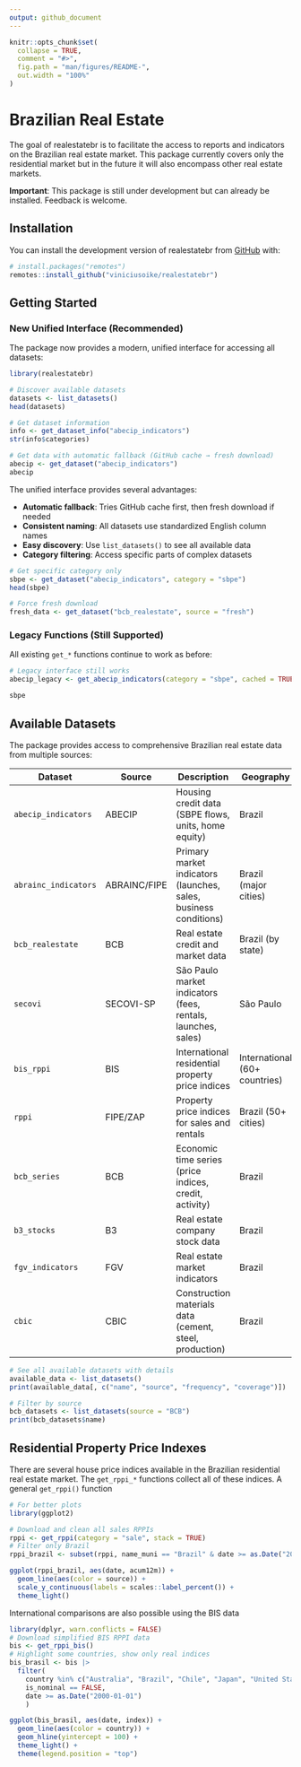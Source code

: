 ```yaml
---
output: github_document
---
```


<!-- README.md is generated from README.Rmd. Please edit that file -->

```r
knitr::opts_chunk$set(
  collapse = TRUE,
  comment = "#>",
  fig.path = "man/figures/README-",
  out.width = "100%"
)
```

# Brazilian Real Estate

<!-- badges: start -->
<!-- badges: end -->

The goal of realestatebr is to facilitate the access to reports and indicators on the Brazilian real estate market. This package currently covers only the residential market but in the future it will also encompass other real estate markets.

**Important**: This package is still under development but can already be installed. Feedback is welcome.

## Installation

You can install the development version of realestatebr from [GitHub](https://github.com/) with:

``` r
# install.packages("remotes")
remotes::install_github("viniciusoike/realestatebr")
```

## Getting Started

### New Unified Interface (Recommended)

The package now provides a modern, unified interface for accessing all datasets:

```r
library(realestatebr)

# Discover available datasets
datasets <- list_datasets()
head(datasets)

# Get dataset information
info <- get_dataset_info("abecip_indicators")
str(info$categories)

# Get data with automatic fallback (GitHub cache → fresh download)
abecip <- get_dataset("abecip_indicators")
abecip
```

The unified interface provides several advantages:

- **Automatic fallback**: Tries GitHub cache first, then fresh download if needed
- **Consistent naming**: All datasets use standardized English column names
- **Easy discovery**: Use `list_datasets()` to see all available data
- **Category filtering**: Access specific parts of complex datasets

```r
# Get specific category only
sbpe <- get_dataset("abecip_indicators", category = "sbpe")
head(sbpe)

# Force fresh download
fresh_data <- get_dataset("bcb_realestate", source = "fresh")
```

### Legacy Functions (Still Supported)

All existing `get_*` functions continue to work as before:

```r
# Legacy interface still works
abecip_legacy <- get_abecip_indicators(category = "sbpe", cached = TRUE)

sbpe
```

## Available Datasets

The package provides access to comprehensive Brazilian real estate data from multiple sources:

| Dataset | Source | Description | Geography |
|---------|--------|-------------|-----------|
| `abecip_indicators` | ABECIP | Housing credit data (SBPE flows, units, home equity) | Brazil |
| `abrainc_indicators` | ABRAINC/FIPE | Primary market indicators (launches, sales, business conditions) | Brazil (major cities) |
| `bcb_realestate` | BCB | Real estate credit and market data | Brazil (by state) |
| `secovi` | SECOVI-SP | São Paulo market indicators (fees, rentals, launches, sales) | São Paulo |
| `bis_rppi` | BIS | International residential property price indices | International (60+ countries) |
| `rppi` | FIPE/ZAP | Property price indices for sales and rentals | Brazil (50+ cities) |
| `bcb_series` | BCB | Economic time series (price indices, credit, activity) | Brazil |
| `b3_stocks` | B3 | Real estate company stock data | Brazil |
| `fgv_indicators` | FGV | Real estate market indicators | Brazil |
| `cbic` | CBIC | Construction materials data (cement, steel, production) | Brazil |

```r
# See all available datasets with details
available_data <- list_datasets()
print(available_data[, c("name", "source", "frequency", "coverage")])

# Filter by source
bcb_datasets <- list_datasets(source = "BCB")
print(bcb_datasets$name)
```

## Residential Property Price Indexes

There are several house price indices available in the Brazilian residential real estate market. The `get_rppi_*` functions collect all of these indices. A general `get_rppi()` function

```r
# For better plots
library(ggplot2)

# Download and clean all sales RPPIs
rppi <- get_rppi(category = "sale", stack = TRUE)
# Filter only Brazil
rppi_brazil <- subset(rppi, name_muni == "Brazil" & date >= as.Date("2019-01-01"))

ggplot(rppi_brazil, aes(date, acum12m)) +
  geom_line(aes(color = source)) +
  scale_y_continuous(labels = scales::label_percent()) +
  theme_light()
```

International comparisons are also possible using the BIS data

```r
library(dplyr, warn.conflicts = FALSE)
# Download simplified BIS RPPI data
bis <- get_rppi_bis()
# Highlight some countries, show only real indices
bis_brasil <- bis |> 
  filter(
    country %in% c("Australia", "Brazil", "Chile", "Japan", "United States"),
    is_nominal == FALSE,
    date >= as.Date("2000-01-01")
    )

ggplot(bis_brasil, aes(date, index)) +
  geom_line(aes(color = country)) +
  geom_hline(yintercept = 100) +
  theme_light() +
  theme(legend.position = "top")
```
